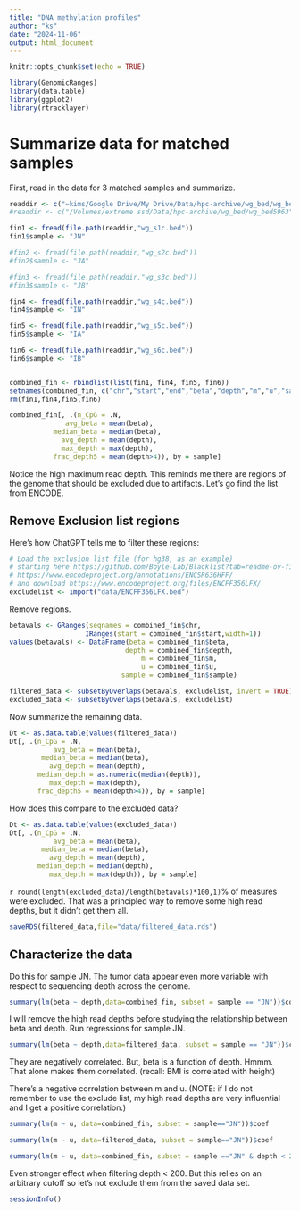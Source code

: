 ```yaml
---
title: "DNA methylation profiles"
author: "ks"
date: "2024-11-06"
output: html_document
---
```


```r
knitr::opts_chunk$set(echo = TRUE)
```

```r
library(GenomicRanges)
library(data.table)
library(ggplot2)
library(rtracklayer)
```

# Summarize data for matched samples

First, read in the data for 3 matched samples and summarize.

```r
readdir <- c("~kims/Google Drive/My Drive/Data/hpc-archive/wg_bed/wg_bed5963")
#readdir <- c("/Volumes/extreme ssd/Data/hpc-archive/wg_bed/wg_bed5963")
```


```r
fin1 <- fread(file.path(readdir,"wg_s1c.bed"))
fin1$sample <- "JN"

#fin2 <- fread(file.path(readdir,"wg_s2c.bed"))
#fin2$sample <- "JA"

#fin3 <- fread(file.path(readdir,"wg_s3c.bed"))
#fin3$sample <- "JB"

fin4 <- fread(file.path(readdir,"wg_s4c.bed"))
fin4$sample <- "IN"

fin5 <- fread(file.path(readdir,"wg_s5c.bed"))
fin5$sample <- "IA"

fin6 <- fread(file.path(readdir,"wg_s6c.bed"))
fin6$sample <- "IB"


combined_fin <- rbindlist(list(fin1, fin4, fin5, fin6))
setnames(combined_fin, c("chr","start","end","beta","depth","m","u","sample"))
rm(fin1,fin4,fin5,fin6)

combined_fin[, .(n_CpG = .N, 
              avg_beta = mean(beta), 
           median_beta = median(beta),
             avg_depth = mean(depth),
             max_depth = max(depth),
           frac_depth5 = mean(depth>4)), by = sample]
```

Notice the high maximum read depth.  This reminds me there are regions of the genome that should be excluded due to artifacts.  Let's go find the list from ENCODE.

## Remove Exclusion list regions
Here's how ChatGPT tells me to filter these regions:

```r
# Load the exclusion list file (for hg38, as an example)
# starting here https://github.com/Boyle-Lab/Blacklist?tab=readme-ov-file takes me
# https://www.encodeproject.org/annotations/ENCSR636HFF/
# and download https://www.encodeproject.org/files/ENCFF356LFX/
excludelist <- import("data/ENCFF356LFX.bed")
```

Remove regions.

```r
betavals <- GRanges(seqnames = combined_fin$chr,
                   IRanges(start = combined_fin$start,width=1))
values(betavals) <- DataFrame(beta = combined_fin$beta,
                             depth = combined_fin$depth,
                                 m = combined_fin$m,
                                 u = combined_fin$u,
                            sample = combined_fin$sample)

filtered_data <- subsetByOverlaps(betavals, excludelist, invert = TRUE)
excluded_data <- subsetByOverlaps(betavals, excludelist)
```


Now summarize the remaining data.
```r
Dt <- as.data.table(values(filtered_data))
Dt[, .(n_CpG = .N, 
           avg_beta = mean(beta), 
        median_beta = median(beta),
          avg_depth = mean(depth),
       median_depth = as.numeric(median(depth)),
          max_depth = max(depth),
       frac_depth5 = mean(depth>4)), by = sample]
```
How does this compare to the excluded data?
```r
Dt <- as.data.table(values(excluded_data))
Dt[, .(n_CpG = .N, 
           avg_beta = mean(beta), 
        median_beta = median(beta),
          avg_depth = mean(depth),
       median_depth = median(depth),
          max_depth = max(depth)), by = sample]
```

`r round(length(excluded_data)/length(betavals)*100,1)`$\%$ of measures were excluded.
That was a principled way to remove some high read depths, but it didn't get them all.


```r
saveRDS(filtered_data,file="data/filtered_data.rds")
```

## Characterize the data

Do this for sample JN. The tumor data appear even more variable with respect to sequencing depth across the genome.
```r
summary(lm(beta ~ depth,data=combined_fin, subset = sample == "JN"))$coef
```

I will remove the high read depths before studying the relationship between beta and depth. Run regressions for sample JN.

```r
summary(lm(beta ~ depth,data=filtered_data, subset = sample == "JN"))$coef
```

They are negatively correlated.  But, beta is a function of depth. Hmmm. That alone makes them correlated. (recall: BMI is correlated with height) 

There's a negative correlation between m and u. (NOTE: if I do not remember to use the exclude list, my high read depths are very influential and I get a positive correlation.)

```r
summary(lm(m ~ u, data=combined_fin, subset = sample=="JN"))$coef
```

```r
summary(lm(m ~ u, data=filtered_data, subset = sample=="JN"))$coef
```

```r
summary(lm(m ~ u, data=combined_fin, subset = sample =="JN" & depth < 200))$coef
```
Even stronger effect when filtering depth $<$ 200.  But this relies on an arbitrary cutoff so let's not exclude them from the saved data set.


```r
sessionInfo()
```

